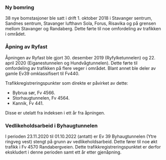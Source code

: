 ### Ny bomring
38 nye bomstasjoner ble satt i drift 1. oktober 2018 i Stavanger sentrum, Sandnes sentrum, Stavanger lufthavn Sola, Forus, Risavika og på grensen mellom Stavanger og Randaberg. Dette førte til noe omfordeling av trafikken i området.

### Åpning av Ryfast
Åpningen av Ryfast ble gjort 30. desember 2019 (Ryfylketunnelen) og 22. april 2020 (Eiganestunnelen og Hundvågtunnelen). Dette førte til omfordeling av trafikken på flere veger i området. Blant annet ble deler av gamle Ev39 omklassifisert til Fv440.

Trafikkregistreringspunkter som direkte er påvirket av dette:

- Bybrua sør, Fv 4566.
- Storhaugtunnelen, Fv 4564.
- Kannik, Fv 441.

Disse er utelatt fra indeksen i ett år fra åpningen.

### Vedlikeholdsarbeid i Byhaugtunnelen
I perioden 23.11.2020 til 01.10.2022 (antatt) er Ev 39 Byhaugtunnelen (Ytre ringveg vest) stengt på grunn av vedlikeholdsarbeid. Dette fører til noe økt trafikk i Fv 4570 Randabergveien. Dette trafikkregistreringspunktet er derfor ekskludert i denne perioden samt ett år etter gjenåpning.